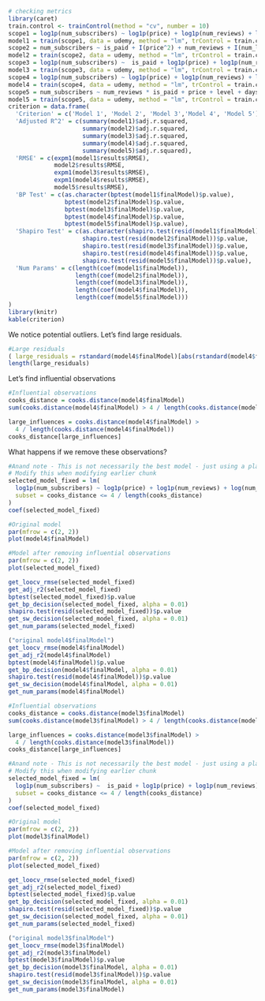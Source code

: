 
```{r}
# checking metrics
library(caret)
train.control <- trainControl(method = "cv", number = 10)
scope1 = log1p(num_subscribers) ~ log1p(price) + log1p(num_reviews) + log(content_duration) * log(num_lectures) + log(days) + subject + level
model1 = train(scope1, data = udemy, method = "lm", trControl = train.control)
scope2 = num_subscribers ~ is_paid + I(price^2) + num_reviews + I(num_lectures^2) + level + I(days^2) + subject
model2 = train(scope2, data = udemy, method = "lm", trControl = train.control)
scope3 = log1p(num_subscribers) ~  is_paid + log1p(price) + log1p(num_reviews) + log(num_lectures) + level  + subject + log(days) + log(num_lectures):log(content_duration)
model3 = train(scope3, data = udemy, method = "lm", trControl = train.control)
scope4 = log1p(num_subscribers) ~ log1p(price) + log1p(num_reviews) + log(num_lectures) + log(days) + subject
model4 = train(scope4, data = udemy, method = "lm", trControl = train.control)
scope5 = num_subscribers ~ num_reviews * is_paid + price + level + days + subject
model5 = train(scope5, data = udemy, method = "lm", trControl = train.control)
criterion = data.frame(
  'Criterion' = c('Model 1', 'Model 2', 'Model 3','Model 4', 'Model 5'),
  'Adjusted R^2' = c(summary(model1)$adj.r.squared, 
                     summary(model2)$adj.r.squared,
                     summary(model3)$adj.r.squared,
                     summary(model4)$adj.r.squared,
                     summary(model5)$adj.r.squared),
  'RMSE' = c(expm1(model1$results$RMSE),
             model2$results$RMSE,
             expm1(model3$results$RMSE),
             expm1(model4$results$RMSE),
             model5$results$RMSE),
  'BP Test' = c(as.character(bptest(model1$finalModel)$p.value),
                bptest(model2$finalModel)$p.value,
                bptest(model3$finalModel)$p.value,
                bptest(model4$finalModel)$p.value,
                bptest(model5$finalModel)$p.value),
  'Shapiro Test' = c(as.character(shapiro.test(resid(model1$finalModel))$p.value),
                     shapiro.test(resid(model2$finalModel))$p.value,
                     shapiro.test(resid(model3$finalModel))$p.value,
                     shapiro.test(resid(model4$finalModel))$p.value,
                     shapiro.test(resid(model5$finalModel))$p.value),
  'Num Params' = c(length(coef(model1$finalModel)),
                   length(coef(model2$finalModel)),
                   length(coef(model3$finalModel)),
                   length(coef(model4$finalModel)),
                   length(coef(model5$finalModel)))
)
library(knitr)
kable(criterion)
```

We notice potential outliers.  Let's find large residuals.


```{r}

#Large residuals
( large_residuals = rstandard(model4$finalModel)[abs(rstandard(model4$finalModel)) > 2] )
length(large_residuals)

```


Let's find influential observations

```{r}

#Influential observations
cooks_distance = cooks.distance(model4$finalModel)
sum(cooks.distance(model4$finalModel) > 4 / length(cooks.distance(model4$finalModel)))

large_influences = cooks.distance(model4$finalModel) > 
  4 / length(cooks.distance(model4$finalModel))
cooks_distance[large_influences]


```

What happens if we remove these observations?

```{r}
#Anand note - This is not necessarily the best model - just using a placeholder -
# Modify this when modifying earlier chunk
selected_model_fixed = lm(
  log1p(num_subscribers) ~ log1p(price) + log1p(num_reviews) + log(num_lectures) + log(days) + subject, data = udemy,
  subset = cooks_distance <= 4 / length(cooks_distance)
)
coef(selected_model_fixed)

#Original model
par(mfrow = c(2, 2))
plot(model4$finalModel)

#Model after removing influential observations
par(mfrow = c(2, 2))
plot(selected_model_fixed)
```


```{r}
get_loocv_rmse(selected_model_fixed)
get_adj_r2(selected_model_fixed)
bptest(selected_model_fixed)$p.value
get_bp_decision(selected_model_fixed, alpha = 0.01)
shapiro.test(resid(selected_model_fixed))$p.value
get_sw_decision(selected_model_fixed, alpha = 0.01)
get_num_params(selected_model_fixed)

("original model4$finalModel")
get_loocv_rmse(model4$finalModel)
get_adj_r2(model4$finalModel)
bptest(model4$finalModel)$p.value
get_bp_decision(model4$finalModel, alpha = 0.01)
shapiro.test(resid(model4$finalModel))$p.value
get_sw_decision(model4$finalModel, alpha = 0.01)
get_num_params(model4$finalModel)

```


```{r}

#Influential observations
cooks_distance = cooks.distance(model3$finalModel)
sum(cooks.distance(model3$finalModel) > 4 / length(cooks.distance(model3$finalModel)))

large_influences = cooks.distance(model3$finalModel) > 
  4 / length(cooks.distance(model3$finalModel))
cooks_distance[large_influences]


```


```{r}
#Anand note - This is not necessarily the best model - just using a placeholder -
# Modify this when modifying earlier chunk
selected_model_fixed = lm(
  log1p(num_subscribers) ~  is_paid + log1p(price) + log1p(num_reviews) + log(num_lectures) + level  + subject + log(days) + log(num_lectures):log(content_duration), data = udemy,
  subset = cooks_distance <= 4 / length(cooks_distance)
)
coef(selected_model_fixed)

#Original model
par(mfrow = c(2, 2))
plot(model3$finalModel)

#Model after removing influential observations
par(mfrow = c(2, 2))
plot(selected_model_fixed)
```


```{r}
get_loocv_rmse(selected_model_fixed)
get_adj_r2(selected_model_fixed)
bptest(selected_model_fixed)$p.value
get_bp_decision(selected_model_fixed, alpha = 0.01)
shapiro.test(resid(selected_model_fixed))$p.value
get_sw_decision(selected_model_fixed, alpha = 0.01)
get_num_params(selected_model_fixed)

("original model3$finalModel")
get_loocv_rmse(model3$finalModel)
get_adj_r2(model3$finalModel)
bptest(model3$finalModel)$p.value
get_bp_decision(model3$finalModel, alpha = 0.01)
shapiro.test(resid(model3$finalModel))$p.value
get_sw_decision(model3$finalModel, alpha = 0.01)
get_num_params(model3$finalModel)

```
